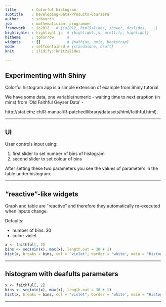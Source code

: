 ```yaml
--- 
title       : Colorful histogram
subtitle    : Developing-Data-Products-Coursera
author      : sebnorth
job         : mathematician, programmer
framework   : io2012   # {io2012, html5slides, shower, dzslides, ...}
highlighter : highlight.js  # {highlight.js, prettify, highlight}
hitheme     : tomorrow      # 
widgets     : []            # {mathjax, quiz, bootstrap}
mode        : selfcontained # {standalone, draft}
knit        : slidify::knit2slides

---
```


## Experimenting with Shiny

Colorful histogram app is a simple extension of example from Shiny tutorial. 

We have some data, one variable(numeric - waiting time to next eruption (in mins) from 'Old Faithful Geyser Data' - 

http://stat.ethz.ch/R-manual/R-patched/library/datasets/html/faithful.html). 

--- 

## UI

User controls input using:

1. first slider to set number of bins of histogram 
2. second slider to set colour of bins 

After setting these two parameters you see the values of parameters in the table under histogram. 

--- 

## "reactive"-like widgets

Graph and table are "reactive" and therefore they automatically re-executed when inputs change. 

Defaults: 

* number of bins: 30
* color: violet 

```r
x <- faithful[, 2] 
bins <- seq(min(x), max(x), length.out = 30 + 1)
hist(x, breaks = bins, col = "violet", border = 'white', main = "Histogram of some numeric variable")
```

--- 

## histogram with deafults parameters

```r
x <- faithful[, 2] 
bins <- seq(min(x), max(x), length.out = 30 + 1)
hist(x, breaks = bins, col = "violet", border = 'white', main = "Histogram of some numeric variable")
```
--- 


